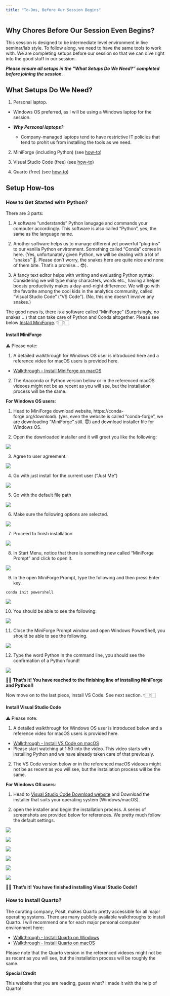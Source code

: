 ```yaml
---
title: "To-Dos, Before Our Session Begins"
---
```


## Why Chores Before Our Session Even Begins?

This session is designed to be intermediate level environment in live seminar/lab style. To follow along, we need to have the same tools to work with. We are completing setups before our session so that we can dive right into the good stuff in our session. 

***Please ensure all setups in the "What Setups Do We Need?" completed before joining the session.***

## What Setups Do We Need? 

1. Personal laptop.

  - Windows OS preferred, as I will be using a Windows laptop for the session.

  - ***Why Personal laptops?***
    
    - Company-managed laptops tend to have restrictive IT policies that tend to prohit us from installing the tools as we need.

2. MiniForge (including Python) (see [how-to](#how-to-get-started-with-python))

3. Visual Studio Code (free) (see [how-to](#install-visual-studio-code))

3. Quarto (free) (see [how-to](#how-to-install-quarto))

## Setup How-tos

### How to Get Started with Python?

There are 3 parts:

1. A software "understands" Python lanugage and commands your computer accordingly. This software is also called "Python", yes, the same as the language name.

2. Another software helps us to manage different yet powerful "plug-ins" to our vanilla Python environment. Something called "Conda" comes in here. (Yes, unfortunately given Python, we will be dealing with a lot of "snakes" 🐍. Please don't worry, the snakes here are quite nice and none of them bite. That's a promise... 😎).

3. A fancy text editor helps with writing and evaluating Python syntax. Considering we will type many characters, words etc., having a helper boosts productivity makes a day-and-night difference. We will go with the favorite among the cool kids in the analytics community, called "Visual Studio Code" ("VS Code"). (No, this one doesn't involve any snakes.)

The good news is, there is a software called "MiniForge" (Surprisingly, no snakes ...) that can take care of Python and Conda altogether. Please see below [Install MiniForge](#install-miniforge). 👇🏻👇🏻

#### Install MiniForge

:::{.callout-note}

⚠️ Please note:
  
1. A detailed walkthrough for Windows OS user is introduced here and a reference video for macOS users is provided here. 

  - [Walkthrough - Install MiniForge on macOS](https://www.youtube.com/watch?v=EMOCDLU4m3k)

2. The Anaconda or Python version below or in the referenced macOS videoes might not be as recent as you will see, but the installation process will be the same. 

:::

**For Windows OS users**:

1. Head to MiniForge download website, https://conda-forge.org/download/. (yes, even the website is called "conda-forge", we are downloading "MiniForge" still. 😇) and download installer file for Windows OS.

2. Open the downloaded installer and it will greet you like the following:

![](/images/MiniForgeInstall/1-installergreeting.png)

3. Agree to user agreement.

![](/images/MiniForgeInstall/2-installuseragreement.png)

4. Go with just install for the current user ("Just Me")

![](/images/MiniForgeInstall/3-installuser.png)

5. Go with the default file path

![](/images/MiniForgeInstall/4-installdefaultpath.png)

6. Make sure the following options are selected.

![](/images/MiniForgeInstall/5-installpathsettings.png)

7. Proceed to finish installation

![](/images/MiniForgeInstall/6-installfinish.png)

8. In Start Menu, notice that there is something new called "MiniForge Prompt" and click to open it.

![](/images/MiniForgeInstall/7-searchminiforge.png)

9. In the open MiniForge Prompt, type the following and then press Enter key.

  ```
  conda init powershell
  ```

![](/images/MiniForgeInstall/8-condainit.png)

10. You should be able to see the following:

![](/images/MiniForgeInstall/9-condainitfinish.png)

11. Close the MiniForge Prompt window and open Windows PowerShell, you should be able to see the following. 

![](/images/MiniForgeInstall/10-condapowershell.png)

12. Type the word Python in the command line, you should see the confirmation of a Python found!

![](/images/MiniForgeInstall/11-pythoninstalled.png)

🎉🎉 **That's it! You have reached to the finishing line of installing MiniForge and Python!!**

<!-- https://www.youtube.com/watch?v=aph7ZLb21rg full windows -->

Now move on to the last piece, install VS Code. See next section. 👇🏻👇🏻

#### Install Visual Studio Code

:::{.callout-note}

⚠️ Please note:
  
1. A detailed walkthrough for Windows OS user is introduced below and a reference video for macOS users is provided here. 

  - [Walkthrough - Install VS Code on macOS](https://www.youtube.com/watch?v=NirAuEAblvo)
  - Please start watching at 1:50 into the video. This video starts with installing Python and we have already taken care of that previously. 

2. The VS Code version below or in the referenced macOS videoes might not be as recent as you will see, but the installation process will be the same. 

:::

**For Windows OS users**:

1. Head to [Visual Studio Code Download website](https://code.visualstudio.com/Download) and Download the installer that suits your operating system (Windows/macOS).

2. open the installer and begin the installation process. A series of screenshots are provided below for references. We pretty much follow the default settings.

![](/images/VSCodeInstall/1-vscinstall1.png)

![](/images/VSCodeInstall/2-vscinstall2.png)

![](/images/VSCodeInstall/3-vscinstall3.png)

![](/images/VSCodeInstall/4-vscinstall4.png)

![](/images/VSCodeInstall/5-vscinstall5.png)

![](/images/VSCodeInstall/6-vsclaunch.png)

🎉🎉 **That's it! You have finished installing Visual Studio Code!!**

### How to Install Quarto?

The curating company, Posit, makes Quarto pretty accessible for all major operating systems. There are many publicly available walkthroughs to install Quarto. I will recommend one for each major personal computer environment here: 

- [Walkthrough - Install Quarto on Windows](https://www.youtube.com/watch?v=JQ8WbI2_Rc4)
- [Walkthrough - Install Quarto on macOS](https://www.youtube.com/watch?v=aOGGPcWZKUs)

Please note that the Quarto version in the referenced videoes might not be as recent as you will see, but the installation process will be roughly the same. 

:::{.callout-tip}

 **Special Credit**

This website that you are reading, guess what? I made it with the help of Quarto!!

:::

<!-- good reference for miniconda setup (windows) -->
<!-- https://www.youtube.com/watch?v=U3VAqCTujpg -->